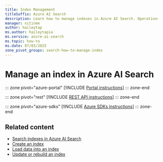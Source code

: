 ```yaml
---
title: Index Management
titleSuffix: Azure AI Search
description: Learn how to manage indexes in Azure AI Search. Operations include viewing all indexes on your search service, checking index-specific statistics and definitions, and deleting indexes.
manager: nitinme
author: haileytap
ms.author: haileytapia
ms.service: azure-ai-search
ms.topic: how-to
ms.date: 07/03/2025
zone_pivot_groups: search-how-to-manage-index
---
```


# Manage an index in Azure AI Search

::: zone pivot="azure-portal"
[!INCLUDE [Portal instructions](includes/how-tos/manage-index-portal.md)]
::: zone-end

::: zone pivot="rest"
[!INCLUDE [REST API instructions](includes/how-tos/manage-index-rest.md)]
::: zone-end

::: zone pivot="azure-sdks"
[!INCLUDE [Azure SDKs instructions](includes/how-tos/manage-index-sdk.md)]
::: zone-end

## Related content

+ [Search indexes in Azure AI Search](search-what-is-an-index.md)
+ [Create an index](search-how-to-create-search-index.md)
+ [Load data into an index](tutorial-csharp-overview.md)
+ [Update or rebuild an index](search-howto-reindex.md)
